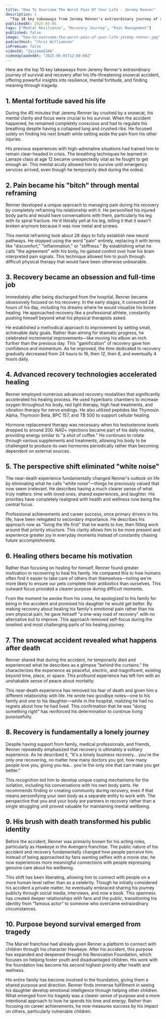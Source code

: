 ```yaml
---
title: "How To Overcome The Worst Pain Of Your Life - Jeremy Renner"
description: |
  "Top 10 key takeaways from Jeremy Renner's extraordinary journey of survival and recovery after his life-threatening snowcat accident, offering powerful insights into resilience, mental fortitude, and finding meaning through tragedy."
publishedAt: 2025-05-05
tags: ["Mental Resilience", "Recovery Journey", "Pain Management"]
published: false
image: "how-to-overcome-the-worst-pain-of-your-life-jeremy-renner.jpg"
podcastHost: "Chris Williamson"
isPremium: false
videoId: "ZajzamaQJAA"
videoUploadedAt: "2025-05-05T12:00:00Z"
---
```



Here are the top 10 key takeaways from Jeremy Renner's extraordinary journey of survival and recovery after his life-threatening snowcat accident, offering powerful insights into resilience, mental fortitude, and finding meaning through tragedy.

## 1. Mental fortitude saved his life

During the 45 minutes that Jeremy Renner lay crushed by a snowcat, his mental clarity and focus were crucial to his survival. When the accident happened, he remained completely conscious and had to regulate his breathing despite having a collapsed lung and crushed ribs. He focused solely on finding his next breath while setting aside the pain from his other injuries.

His previous experiences with high-adrenaline situations had trained him to remain clear-headed in crisis. The breathing techniques he learned in Lamaze class at age 12 became unexpectedly vital as he fought to get enough air. This mental acuity allowed him to survive until emergency services arrived, even though he temporarily died during the ordeal.

## 2. Pain became his "bitch" through mental reframing

Renner developed a unique approach to managing pain during his recovery by completely reframing his relationship with it. He personified his injured body parts and would have conversations with them, particularly his leg with its spiral fracture. He'd literally yell at his leg, telling it that it wasn't broken anymore because it was now metal and screws.

This mental reframing took about 28 days to fully establish new neural pathways. He stopped using the word "pain" entirely, replacing it with terms like "discomfort," "inflammation," or "stiffness." By establishing what he calls "the agreement" with his body, he gained control over how his brain interpreted pain signals. This technique allowed him to push through difficult physical therapy that would have been otherwise unbearable.

## 3. Recovery became an obsession and full-time job

Immediately after being discharged from the hospital, Renner became obsessively focused on his recovery. In the early stages, it consumed 24 hours of his day, including his dreams where he would visualize his bones healing. He approached recovery like a professional athlete, constantly pushing himself beyond what his physical therapists asked.

He established a methodical approach to improvement by setting small, achievable daily goals. Rather than aiming for dramatic progress, he celebrated incremental improvements—like moving his elbow an inch further than the previous day. This "gamification" of recovery gave him confidence and momentum. As he improved, the time dedicated to recovery gradually decreased from 24 hours to 16, then 12, then 8, and eventually 4 hours daily.

## 4. Advanced recovery technologies accelerated healing

Renner employed numerous advanced recovery modalities that significantly accelerated his healing process. He used hyperbaric chambers to increase oxygen throughout his body, red light therapy, high heat treatments, and vibration therapy for nerve endings. He also utilized peptides like Thymosin Alpha, Thymosin Beta, BPC 157, and TB 500 to support cellular healing.

Hormone replacement therapy was necessary when his testosterone levels dropped to around 200. NAD+ injections became part of his daily routine, providing energy similar to "a shot of coffee." He continues to rotate through various supplements and treatments, allowing his body to be challenged to produce its own hormones periodically rather than becoming dependent on external sources.

## 5. The perspective shift eliminated "white noise"

The near-death experience fundamentally changed Renner's outlook on life by eliminating what he calls "white noise"—things he previously valued that now seem irrelevant. He describes having a much clearer sense of what truly matters: time with loved ones, shared experiences, and laughter. His priorities have completely realigned with health and wellness now being the central focus.

Professional achievements and career success, once primary drivers in his life, have been relegated to secondary importance. He describes his approach now as "living the life first" that he wants to live, then fitting work around that priority structure. This clarity allows him to be more present and experience greater joy in everyday moments instead of constantly chasing future accomplishments.

## 6. Healing others became his motivation

Rather than focusing on healing for himself, Renner found greater motivation in recovering to heal his family. He compared this to how humans often find it easier to take care of others than themselves—noting we're more likely to ensure our pets complete their antibiotics than ourselves. This outward focus provided a clearer purpose during difficult moments.

From the moment he awoke from his coma, he apologized to his family for being in the accident and promised his daughter he would get better. By making recovery about healing his family's emotional pain rather than his own physical pain, he gave himself "a one-way road of recovery" with no alternative but to improve. This approach removed self-focus during the loneliest and most challenging parts of his healing journey.

## 7. The snowcat accident revealed what happens after death

Renner shared that during the accident, he temporarily died and experienced what he describes as a glimpse "behind the curtains." He characterizes the experience as peaceful, electric, and magnificent, existing beyond time, place, or space. This profound experience has left him with an unshakable sense of peace about mortality.

This near-death experience has removed his fear of death and given him a different relationship with life. He wrote two goodbye notes—one to his family and one to his daughter—while in the hospital, realizing he had no regrets about how he had lived. This confirmation that he was "doing something right" has reinforced his determination to continue living purposefully.

## 8. Recovery is fundamentally a lonely journey

Despite having support from family, medical professionals, and friends, Renner repeatedly emphasized that recovery is ultimately a solitary experience. As he described it, "It's a lonely business recovery... you're the only one recovering, no matter how many doctors you got, how many people love you, giving you tea... you're the only one that can make you get better."

This recognition led him to develop unique coping mechanisms for the isolation, including his conversations with his own body parts. He recommends finding or creating community during recovery, even if that means personifying your own body as a separate entity to work with. The perspective that you and your body are partners in recovery rather than a single struggling unit proved valuable for maintaining mental wellbeing.

## 9. His brush with death transformed his public identity

Before the accident, Renner was primarily known for his acting roles, particularly as Hawkeye in the Avengers franchise. The public nature of his accident and recovery fundamentally changed how people perceive him. Instead of being approached by fans wanting selfies with a movie star, he now experiences more meaningful connections with people expressing genuine care about his wellbeing.

This shift has been liberating, allowing him to connect with people on a more human level rather than as a celebrity. Though he initially considered his accident a private matter, he eventually embraced sharing his journey publicly through social media, interviews, and now a book. This openness has created deeper relationships with fans and the public, transitioning his identity from "famous actor" to someone who overcame extraordinary circumstances.

## 10. Purpose beyond survival emerged from tragedy

The Marvel franchise had already given Renner a platform to connect with children through his character Hawkeye. After his accident, this purpose has expanded and deepened through his Renovation Foundation, which focuses on helping foster youth and disadvantaged children. His work with the foundation has become his second highest priority after health and wellness.

His entire family has become involved in the foundation, giving them a shared purpose and direction. Renner finds immense fulfillment in seeing his daughter develop emotional intelligence through helping other children. What emerged from his tragedy was a clearer sense of purpose and a more intentional approach to how he spends his time and energy. Rather than focusing on career achievements, he now measures success by his impact on others, particularly vulnerable children.

<PodcastSummaryPageLayout frontmatter={frontmatter}>
